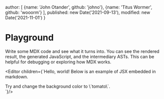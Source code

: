   author: [
    {name: 'John Otander', github: 'johno'},
    {name: 'Titus Wormer', github: 'wooorm'}
  ],
  published: new Date('2021-09-13'),
  modified: new Date('2021-11-01')
}

# Playground

Write some MDX code and see what it turns into.
You can see the rendered result, the generated JavaScript, and the intermediary
ASTs.
This can be helpful for debugging or exploring how MDX works.

<Editor children={`Hello, world!
Below is an example of JSX embedded in markdown.

<div style={{padding: '1rem', backgroundColor: 'violet'}}>
  Try and change the background color to \`tomato\`.
</div>
`}/>
